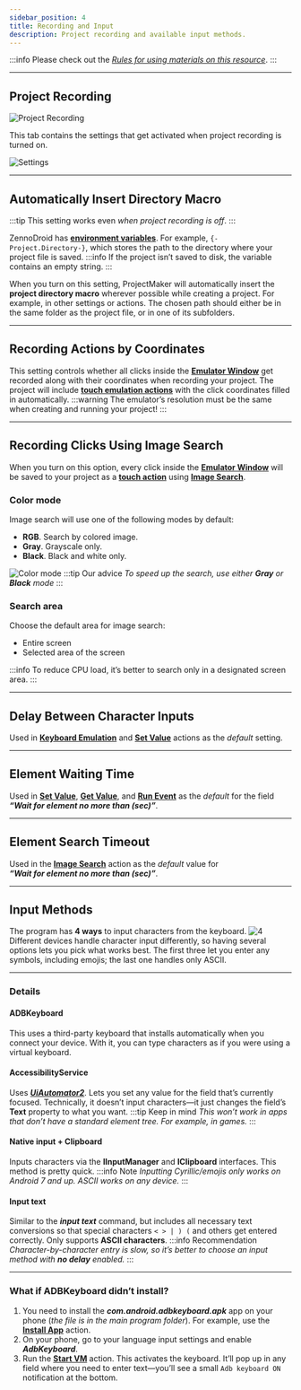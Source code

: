 ```yaml
---
sidebar_position: 4
title: Recording and Input
description: Project recording and available input methods.
---
```

:::info Please check out the [*Rules for using materials on this resource*](../Disclaimer).
:::
_______________________________________________
## Project Recording
![Project Recording](./assets/Record_and_InputMethods/Record_and_InputMethods_pic2.png)

This tab contains the settings that get activated when project recording is turned on.

![Settings](./assets/Record_and_InputMethods/Record_and_InputMethods_pic1.png)
_______________________________________________
## Automatically Insert Directory Macro
:::tip This setting works even *when project recording is off*.
:::

ZennoDroid has [**environment variables**](../pm/Creating/Variables). For example, `{-Project.Directory-}`, which stores the path to the directory where your project file is saved.
:::info If the project isn’t saved to disk, the variable contains an empty string.
:::

When you turn on this setting, ProjectMaker will automatically insert the **project directory macro** wherever possible while creating a project. For example, in other settings or actions. The chosen path should either be in the same folder as the project file, or in one of its subfolders.
_______________________________________________
## Recording Actions by Coordinates
This setting controls whether all clicks inside the [**Emulator Window**](../pm/Interface/DeviceWindow) get recorded along with their coordinates when recording your project. The project will include [**touch emulation actions**](../Android/ProLite/Touch_Emulation) with the click coordinates filled in automatically.
:::warning The emulator’s resolution must be the same when creating and running your project!
:::
_______________________________________________
## Recording Clicks Using Image Search
When you turn on this option, every click inside the [**Emulator Window**](../pm/Interface/DeviceWindow) will be saved to your project as a [**touch action**](../Android/ProLite/RunEvent) using [**Image Search**](../pm/Creating/SearchByPic).
### Color mode
Image search will use one of the following modes by default:
- **RGB**. Search by colored image.
- **Gray**. Grayscale only.
- **Black**. Black and white only.

![Color mode](./assets/Record_and_InputMethods/Record_and_InputMethods_pic4.png)
:::tip Our advice
*To speed up the search, use either **Gray** or **Black** mode*
:::

### Search area
Choose the default area for image search:
- Entire screen
- Selected area of the screen

:::info To reduce CPU load, it’s better to search only in a designated screen area.
:::
_______________________________________________
## Delay Between Character Inputs
Used in [**Keyboard Emulation**](../Android/ProLite/Keyboard) and [**Set Value**](../Android/ProLite/SetValue) actions as the *default* setting.
_______________________________________________
## Element Waiting Time
Used in [**Set Value**](../Android/ProLite/SetValue), [**Get Value**](../Android/ProLite/GetValue), and [**Run Event**](../Android/ProLite/RunEvent) as the *default* for the field ***“Wait for element no more than (sec)”***.
_______________________________________________
## Element Search Timeout
Used in the [**Image Search**](../pm/Creating/SearchByPic) action as the *default* value for  
***“Wait for element no more than (sec)”***.
_______________________________________________
## Input Methods
The program has **4 ways** to input characters from the keyboard.
![4](./assets/Record_and_InputMethods/Record_and_InputMethods_pic3.png)
Different devices handle character input differently, so having several options lets you pick what works best. The first three let you enter any symbols, including emojis; the last one handles only ASCII.
_______________________________________________
### Details
#### ADBKeyboard
This uses a third-party keyboard that installs automatically when you connect your device. With it, you can type characters as if you were using a virtual keyboard.
#### AccessibilityService
Uses [***UiAutomator2***](https://github.com/appium/appium-uiautomator2-driver). Lets you set any value for the field that’s currently focused.
Technically, it doesn’t input characters—it just changes the field’s **Text** property to what you want.
:::tip Keep in mind
*This won’t work in apps that don’t have a standard element tree. For example, in games.*
:::

#### Native input + Clipboard
Inputs characters via the **IInputManager** and **IClipboard** interfaces. This method is pretty quick.
:::info Note
*Inputting Cyrillic/emojis only works on Android 7 and up. ASCII works on any device.*
:::

#### Input text
Similar to the ***input text*** command, but includes all necessary text conversions so that special characters `< > | ) (` and others get entered correctly. Only supports **ASCII characters**.
:::info Recommendation
*Character-by-character entry is slow, so it’s better to choose an input method with **no delay** enabled.*
:::
_______________________________________________
### What if ADBKeyboard didn’t install?
1. You need to install the ***com.android.adbkeyboard.apk*** app on your phone (*the file is in the main program folder*). For example, use the [**Install App**](../Android/ProLite/App#установка-приложения) action.
2. On your phone, go to your language input settings and enable ***AdbKeyboard***.
3. Run the [**Start VM**](../Android/ProLite/action#как-запустить-или-перезапустить-устройство) action. This activates the keyboard. It’ll pop up in any field where you need to enter text—you’ll see a small `Adb keyboard ON` notification at the bottom.
